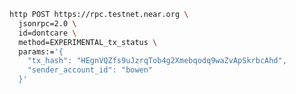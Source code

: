 ```bash
http POST https://rpc.testnet.near.org \
  jsonrpc=2.0 \
  id=dontcare \
  method=EXPERIMENTAL_tx_status \
  params:='{
    "tx_hash": "HEgnVQZfs9uJzrqTob4g2Xmebqodq9waZvApSkrbcAhd",
    "sender_account_id": "bowen"
  }'
```
